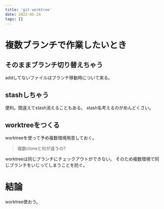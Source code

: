 ```yaml
---
title: 'git worktree'
date: 2022-05-24
tags: []
---
```


# 複数ブランチで作業したいとき

## そのままブランチ切り替えちゃう

addしてないファイルはブランチ移動時について来る。

## stashしちゃう

便利。間違えてstash消えることもある。 stash名考えるのがめんどくさい。

## worktreeをつくる

worktreeを使って予め複数環境用意しておく。

> 複数cloneと何が違うの?

worktreeは同じブランチにチェックアウトができない。 そのため複数環境で同じブランチをいじってしまうことを防ぐ。

# 結論

worktree使おう。
